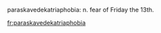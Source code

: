 {{only in|{{in appendix|Invented phobias}}}} paraskavedekatriaphobia: n. fear of Friday the 13th.

[[fr:paraskavedekatriaphobia]]